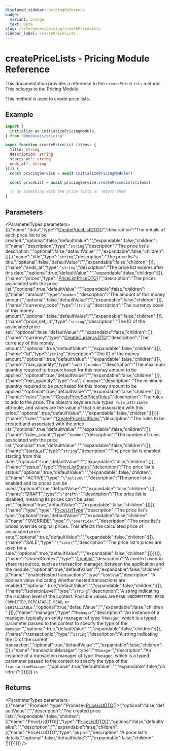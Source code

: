 ```yaml
---
displayed_sidebar: pricingReference
badge:
  variant: orange
  text: Beta
slug: /references/pricing/createPriceLists
sidebar_label: createPriceLists
---
```



# createPriceLists - Pricing Module Reference

This documentation provides a reference to the `createPriceLists` method. This belongs to the Pricing Module.

This method is used to create price lists.

## Example

```ts
import {
  initialize as initializePricingModule,
} from "@medusajs/pricing"

async function createPriceList (items: {
  title: string
  description: string
  starts_at?: string
  ends_at?: string
}[]) {
  const pricingService = await initializePricingModule()

  const priceList = await pricingService.createPriceLists(items)

  // do something with the price lists or return them
}
```

## Parameters

<ParameterTypes parameters={[{"name":"data","type":"[CreatePriceListDTO](../../interfaces/pricing.CreatePriceListDTO.mdx)[]","description":"The details of each price list to be created.","optional":false,"defaultValue":"","expandable":false,"children":[{"name":"description","type":"`string`","description":"The price list's description.","optional":false,"defaultValue":"","expandable":false,"children":[]},{"name":"title","type":"`string`","description":"The price list's title.","optional":false,"defaultValue":"","expandable":false,"children":[]},{"name":"ends_at","type":"`string`","description":"The price list expires after this date.","optional":true,"defaultValue":"","expandable":false,"children":[]},{"name":"prices","type":"[PriceListPriceDTO](../../interfaces/pricing.PriceListPriceDTO.mdx)[]","description":"The prices associated with the price list.","optional":true,"defaultValue":"","expandable":false,"children":[{"name":"amount","type":"`number`","description":"The amount of this money amount.","optional":false,"defaultValue":"","expandable":false,"children":[]},{"name":"currency_code","type":"`string`","description":"The currency code of this money amount.","optional":false,"defaultValue":"","expandable":false,"children":[]},{"name":"price_set_id","type":"`string`","description":"The ID of the associated price set.","optional":false,"defaultValue":"","expandable":false,"children":[]},{"name":"currency","type":"[CreateCurrencyDTO](../../interfaces/pricing.CreateCurrencyDTO.mdx)","description":"The currency of this money amount.","optional":true,"defaultValue":"","expandable":false,"children":[]},{"name":"id","type":"`string`","description":"The ID of the money amount.","optional":true,"defaultValue":"","expandable":false,"children":[]},{"name":"max_quantity","type":"`null` \\| `number`","description":"The maximum quantity required to be purchased for this money amount to be applied.","optional":true,"defaultValue":"","expandable":false,"children":[]},{"name":"min_quantity","type":"`null` \\| `number`","description":"The minimum quantity required to be purchased for this money amount to be applied.","optional":true,"defaultValue":"","expandable":false,"children":[]},{"name":"rules","type":"[CreatePriceSetPriceRules](../../interfaces/pricing.CreatePriceSetPriceRules.mdx)","description":"The rules to add to the price. The object's keys are rule types' `rule_attribute` attribute, and values are the value of that rule associated with this price.","optional":true,"defaultValue":"","expandable":false,"children":[]}]},{"name":"rules","type":"[CreatePriceListRules](../../interfaces/pricing.CreatePriceListRules.mdx)","description":"The rules to be created and associated with the price list.","optional":true,"defaultValue":"","expandable":false,"children":[]},{"name":"rules_count","type":"`number`","description":"The number of rules associated with the price list.","optional":true,"defaultValue":"","expandable":false,"children":[]},{"name":"starts_at","type":"`string`","description":"The price list is enabled starting from this date.","optional":true,"defaultValue":"","expandable":false,"children":[]},{"name":"status","type":"[PriceListStatus](../../enums/pricing.PriceListStatus.mdx)","description":"The price list's status.","optional":true,"defaultValue":"","expandable":false,"children":[{"name":"ACTIVE","type":"`\"active\"`","description":"The price list is enabled and its prices can be used.","optional":true,"defaultValue":"","expandable":false,"children":[]},{"name":"DRAFT","type":"`\"draft\"`","description":"The price list is disabled, meaning its prices can't be used yet.","optional":true,"defaultValue":"","expandable":false,"children":[]}]},{"name":"type","type":"[PriceListType](../../enums/pricing.PriceListType.mdx)","description":"The price list's type.","optional":true,"defaultValue":"","expandable":false,"children":[{"name":"OVERRIDE","type":"`\"override\"`","description":"The price list's prices override original prices. This affects the calculated price of associated price sets.","optional":true,"defaultValue":"","expandable":false,"children":[]},{"name":"SALE","type":"`\"sale\"`","description":"The price list's prices are used for a sale.","optional":true,"defaultValue":"","expandable":false,"children":[]}]}]},{"name":"sharedContext","type":"[Context](../../interfaces/pricing.Context.mdx)","description":"A context used to share resources, such as transaction manager, between the application and the module.","optional":true,"defaultValue":"","expandable":false,"children":[{"name":"enableNestedTransactions","type":"`boolean`","description":"A boolean value indicating whether nested transactions are enabled.","optional":true,"defaultValue":"","expandable":false,"children":[]},{"name":"isolationLevel","type":"`string`","description":"A string indicating the isolation level of the context. Possible values are `READ UNCOMMITTED`, `READ COMMITTED`, `REPEATABLE READ`, or `SERIALIZABLE`.","optional":true,"defaultValue":"","expandable":false,"children":[]},{"name":"manager","type":"`TManager`","description":"An instance of a manager, typically an entity manager, of type `TManager`, which is a typed parameter passed to the context to specify the type of the `manager`.","optional":true,"defaultValue":"","expandable":false,"children":[]},{"name":"transactionId","type":"`string`","description":"A string indicating the ID of the current transaction.","optional":true,"defaultValue":"","expandable":false,"children":[]},{"name":"transactionManager","type":"`TManager`","description":"An instance of a transaction manager of type `TManager`, which is a typed parameter passed to the context to specify the type of the `transactionManager`.","optional":true,"defaultValue":"","expandable":false,"children":[]}]}]} />

## Returns

<ParameterTypes parameters={[{"name":"Promise","type":"Promise&#60;[PriceListDTO](../../interfaces/pricing.PriceListDTO.mdx)[]&#62;","optional":false,"defaultValue":"","description":"The created price lists.","expandable":false,"children":[{"name":"PriceListDTO[]","type":"[PriceListDTO](../../interfaces/pricing.PriceListDTO.mdx)[]","optional":false,"defaultValue":"","description":"","expandable":false,"children":[{"name":"PriceListDTO","type":"`object`","description":"A price list's details.","optional":false,"defaultValue":"","expandable":false,"children":[]}]}]}]} />
